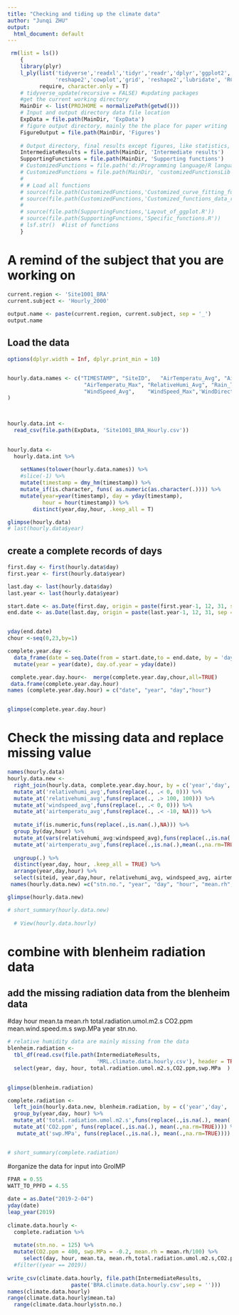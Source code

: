 ---
title: "Checking and tiding up the climate data"
author: "Junqi ZHU"
output:
  html_document: default
---

```{r, warning=FALSE, echo=FALSE, tidy=TRUE, error=FALSE, message=FALSE}
 rm(list = ls())
    {
    library(plyr)
    l_ply(list('tidyverse','readxl','tidyr','readr','dplyr','ggplot2','broom','ggthemes','plotly','purrr',
               'reshape2','cowplot','grid', 'reshape2','lubridate', 'RColorBrewer', 'datacheck'), 
          require, character.only = T)
    # tidyverse_update(recursive = FALSE) #updating packages
    #get the current working directory
    MainDir <- list(PROJHOME = normalizePath(getwd()))
    # Input and output directory data file location
    ExpData = file.path(MainDir, 'ExpData')
    # figure output directory, mainly the the place for paper writing 
    FigureOutput = file.path(MainDir, 'Figures')
    
    # Output directory, final results except figures, like statistics, and intermediate data set
    IntermediateResults = file.path(MainDir, 'Intermediate results')  
    SupportingFunctions = file.path(MainDir, 'Supporting functions')
    # CustomizedFunctions = file.path('d:/Programming language/R language/Customized function library/')
    # CustomizedFunctions = file.path(MainDir, 'customizedFunctionsLib')
    # 
    # # Load all functions
    # source(file.path(CustomizedFunctions,'Customized_curve_fitting_functions.R'))
    # source(file.path(CustomizedFunctions,'Customized_functions_data_reconstruction.R'))
    # 
    # source(file.path(SupportingFunctions,'Layout_of_ggplot.R'))
    # source(file.path(SupportingFunctions,'Specific_functions.R'))
    # lsf.str()  #list of functions
    } 
```

# A remind of the subject that you are working on
```{r}
current.region <- 'Site1001_BRA'
current.subject <- 'Hourly_2000'
 
output.name <- paste(current.region, current.subject, sep = '_')
output.name

```

## Load the data
```{r, warning=FALSE, echo=FALSE, error=FALSE, message=FALSE}
options(dplyr.width = Inf, dplyr.print_min = 10)


hourly.data.names <- c("TIMESTAMP",	"SiteID",	"AirTemperatu_Avg",	"AirTemperatu_Min",	
                        "AirTemperatu_Max", "RelativeHumi_Avg", "Rain_Tot",	"Wetness_Avg",
                        "WindSpeed_Avg",	"WindSpeed_Max",'WindDirectio_Avg'
)


 
hourly.data.int <- 
  read_csv(file.path(ExpData, 'Site1001_BRA_Hourly.csv')) 
 

hourly.data <-   
  hourly.data.int %>% 
   
    setNames(tolower(hourly.data.names)) %>% 
    #slice(-1) %>% 
    mutate(timestamp = dmy_hm(timestamp)) %>% 
    mutate_if(is.character, funs( as.numeric(as.character(.)))) %>%
    mutate(year=year(timestamp), day = yday(timestamp), 
           hour = hour(timestamp)) %>% 
        distinct(year,day,hour, .keep_all = T)

glimpse(hourly.data)
# last(hourly.data$year)

```

## create a complete records of days

```{r, warning=FALSE, echo=FALSE, error=FALSE, message=FALSE}

first.day <- first(hourly.data$day)
first.year <- first(hourly.data$year)

last.day <- last(hourly.data$day)
last.year <- last(hourly.data$year)

start.date <- as.Date(first.day, origin = paste(first.year-1, 12, 31, sep = '-'))
end.date <- as.Date(last.day, origin = paste(last.year-1, 12, 31, sep = '-'))


yday(end.date)
chour <-seq(0,23,by=1)

complete.year.day <- 
  data_frame(date = seq.Date(from = start.date,to = end.date, by = 'day')) %>% 
  mutate(year = year(date), day.of.year = yday(date)) 

 complete.year.day.hour<-  merge(complete.year.day,chour,all=TRUE)
 data.frame(complete.year.day.hour)
names (complete.year.day.hour) = c("date", "year", "day","hour")


glimpse(complete.year.day.hour)

```

# Check the missing data and replace missing value
```{r, fig.width=15, fig.height=25,echo=FALSE}
 
names(hourly.data)
hourly.data.new <- 
  right_join(hourly.data, complete.year.day.hour, by = c('year','day', 'hour')) %>% 
  mutate_at('relativehumi_avg',funs(replace(., .< 0, 0))) %>% 
  mutate_at('relativehumi_avg',funs(replace(., .> 100, 100))) %>%   
  mutate_at('windspeed_avg',funs(replace(., .< 0, 0))) %>% 
  mutate_at('airtemperatu_avg',funs(replace(., .< -10, NA))) %>% 
  
  mutate_if(is.numeric,funs(replace(.,is.nan(.),NA))) %>% 
  group_by(day,hour) %>%
  mutate_at(vars(relativehumi_avg:windspeed_avg),funs(replace(.,is.na(.),mean(.,na.rm=TRUE))))%>%
  mutate_at('airtemperatu_avg',funs(replace(.,is.na(.),mean(.,na.rm=TRUE))))%>%
  
  ungroup(.) %>% 
  distinct(year,day, hour, .keep_all = TRUE) %>% 
  arrange(year,day,hour) %>% 
  select(siteid, year,day,hour, relativehumi_avg, windspeed_avg, airtemperatu_avg)
 names(hourly.data.new) =c("stn.no.", "year", "day", "hour", "mean.rh", "mean.wind.speed.m.s","mean.ta")

glimpse(hourly.data.new)

# short_summary(hourly.data.new)  
 
  # View(hourly.data.hourly)
```


 

# combine with blenheim radiation data
## add the missing radiation data from the blenheim data
#day	hour	mean.ta	mean.rh	total.radiation.umol.m2.s	CO2.ppm	mean.wind.speed.m.s	swp.MPa	year	stn.no.

```{r,echo=FALSE, error=FALSE, message=FALSE, warning=FALSE}
# relative humidity data are mainly missing from the data
blenheim.radiation <- 
  tbl_df(read.csv(file.path(IntermediateResults, 
                            'MRL.climate.data.hourly.csv'), header = TRUE)) %>% 
  select(year, day, hour, total.radiation.umol.m2.s,CO2.ppm,swp.MPa  )
   

glimpse(blenheim.radiation)

complete.radiation <-
  left_join(hourly.data.new, blenheim.radiation, by = c('year','day', 'hour')) %>% 
  group_by(year,day, hour) %>% 
  mutate_at('total.radiation.umol.m2.s',funs(replace(.,is.na(.), mean(.,na.rm=TRUE)))) %>% 
  mutate_at('CO2.ppm', funs(replace(.,is.na(.), mean(.,na.rm=TRUE)))) %>% 
   mutate_at('swp.MPa', funs(replace(.,is.na(.), mean(.,na.rm=TRUE))))  


# short_summary(complete.radiation)  

```
#organize the data for input into GroIMP 
```{r, fig.width=15, fig.height=25,echo=FALSE}
FPAR = 0.55
WATT_TO_PPFD = 4.55
    
date = as.Date("2019-2-04")
yday(date)
leap_year(2019)
  
climate.data.hourly <- 
  complete.radiation %>% 
  
  mutate(stn.no. = 125) %>%
  mutate(CO2.ppm = 400, swp.MPa = -0.2, mean.rh = mean.rh/100) %>% 
     select(day, hour, mean.ta, mean.rh,total.radiation.umol.m2.s,CO2.ppm, mean.wind.speed.m.s, swp.MPa, year, stn.no.) #%>%
  #filter((year == 2019))
    
write_csv(climate.data.hourly, file.path(IntermediateResults, 
                    paste('BRA.climate.data.hourly.csv',sep = '')))        
names(climate.data.hourly)
range(climate.data.hourly$mean.ta)
  range(climate.data.hourly$stn.no.)
```